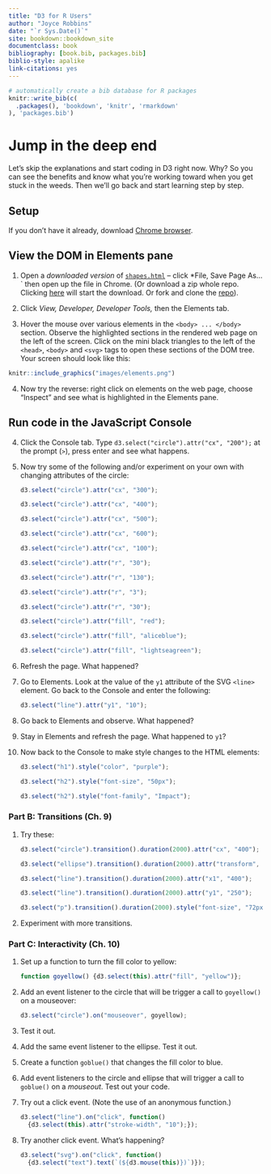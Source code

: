 ```yaml
--- 
title: "D3 for R Users"
author: "Joyce Robbins"
date: "`r Sys.Date()`"
site: bookdown::bookdown_site
documentclass: book
bibliography: [book.bib, packages.bib]
biblio-style: apalike
link-citations: yes
---
```


```r
# automatically create a bib database for R packages
knitr::write_bib(c(
  .packages(), 'bookdown', 'knitr', 'rmarkdown'
), 'packages.bib')
```


# Jump in the deep end

Let's skip the explanations and start coding in D3 right now. Why? So you can see the benefits and know what you're working toward when you get stuck in the weeds.  Then we'll go back and start learning step by step. 

## Setup

If you don't have it already, download [Chrome browser](https://www.google.com/chrome/){target="_blank"}.

## View the DOM in Elements pane

1. Open a *downloaded version* of [`shapes.html`](https://raw.githubusercontent.com/jtr13/d3book/master/code/shapes.html){target="_blank"} -- click *File, Save Page As...` then open up the file in Chrome. (Or download a zip whole repo. Clicking [here](https://github.com/jtr13/d3book/archive/master.zip){target="_blank"} will start the download. Or fork and clone the  [repo](https://github.com/jtr13/d3book){target="_blank"}).

2. Click *View, Developer, Developer Tools,* then the Elements tab. 

3. Hover the mouse over various elements in the `<body> ... </body>` section.  Observe the highlighted sections in the rendered web page on the left of the screen. Click on the mini black triangles to the left of the `<head>`, `<body>` and `<svg>` tags to open these sections of the DOM tree. Your screen should look like this:

```r
knitr::include_graphics("images/elements.png")
```


4. Now try the reverse: right click on elements on the web page, choose "Inspect" and see what is highlighted in the Elements pane.

## Run code in the JavaScript Console


4.  Click the Console tab. Type `d3.select("circle").attr("cx", "200");` at the prompt (`>`), press enter and see what happens.

5.  Now try some of the following and/or experiment on your own with changing attributes of the circle:

    ``` javascript
    d3.select("circle").attr("cx", "300");

    d3.select("circle").attr("cx", "400");

    d3.select("circle").attr("cx", "500");

    d3.select("circle").attr("cx", "600");

    d3.select("circle").attr("cx", "100");

    d3.select("circle").attr("r", "30");

    d3.select("circle").attr("r", "130");

    d3.select("circle").attr("r", "3");

    d3.select("circle").attr("r", "30");

    d3.select("circle").attr("fill", "red");

    d3.select("circle").attr("fill", "aliceblue");

    d3.select("circle").attr("fill", "lightseagreen");
    ```

6.  Refresh the page. What happened?

7.  Go to Elements. Look at the value of the `y1` attribute of the SVG `<line>` element. Go back to the Console and enter the following:

    ``` javascript
    d3.select("line").attr("y1", "10");
    ```

8.  Go back to Elements and observe. What happened?
9.  Stay in Elements and refresh the page. What happened to `y1`?

10. Now back to the Console to make style changes to the HTML elements:

    ``` javascript
    d3.select("h1").style("color", "purple");

    d3.select("h2").style("font-size", "50px");

    d3.select("h2").style("font-family", "Impact");
    ```

### Part B: Transitions (Ch. 9)

1.  Try these:

    ``` javascript
    d3.select("circle").transition().duration(2000).attr("cx", "400");

    d3.select("ellipse").transition().duration(2000).attr("transform", "translate (400, 400)");

    d3.select("line").transition().duration(2000).attr("x1", "400");

    d3.select("line").transition().duration(2000).attr("y1", "250");

    d3.select("p").transition().duration(2000).style("font-size", "72px");
    ```

2.  Experiment with more transitions.

### Part C: Interactivity (Ch. 10)

1.  Set up a function to turn the fill color to yellow:

    ``` javascript
    function goyellow() {d3.select(this).attr("fill", "yellow")};
    ```

2.  Add an event listener to the circle that will be trigger a call to `goyellow()` on a mouseover:

    ``` javascript
    d3.select("circle").on("mouseover", goyellow);
    ```

3.  Test it out.

4.  Add the same event listener to the ellipse. Test it out.

5.  Create a function `goblue()` that changes the fill color to blue.

6.  Add event listeners to the circle and ellipse that will trigger a call to `goblue()` on a *mouseout*. Test out your code.

7.  Try out a click event. (Note the use of an anonymous function.)

    ``` javascript
    d3.select("line").on("click", function()
      {d3.select(this).attr("stroke-width", "10");});
    ```

8.  Try another click event. What's happening?

    ``` javascript
    d3.select("svg").on("click", function()
      {d3.select("text").text(`(${d3.mouse(this)})`)});
    ```







